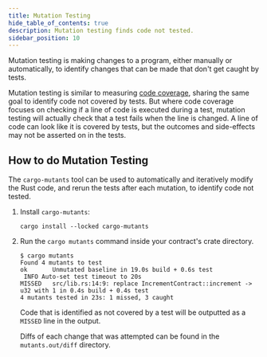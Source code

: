 ```yaml
---
title: Mutation Testing
hide_table_of_contents: true
description: Mutation testing finds code not tested.
sidebar_position: 10
---
```


Mutation testing is making changes to a program, either manually or automatically, to identify changes that can be made that don't get caught by tests.

Mutation testing is similar to measuring [code coverage], sharing the same goal to identify code not covered by tests. But where code coverage focuses on checking if a line of code is executed during a test, mutation testing will actually check that a test fails when the line is changed. A line of code can look like it is covered by tests, but the outcomes and side-effects may not be asserted on in the tests.

## How to do Mutation Testing

The `cargo-mutants` tool can be used to automatically and iteratively modify the Rust code, and rerun the tests after each mutation, to identify code not tested.

1. Install `cargo-mutants`:

   ```shell
   cargo install --locked cargo-mutants
   ```

2. Run the `cargo mutants` command inside your contract's crate directory.

   ```shell
   $ cargo mutants
   Found 4 mutants to test
   ok       Unmutated baseline in 19.0s build + 0.6s test
    INFO Auto-set test timeout to 20s
   MISSED   src/lib.rs:14:9: replace IncrementContract::increment -> u32 with 1 in 0.4s build + 0.4s test
   4 mutants tested in 23s: 1 missed, 3 caught
   ```

   Code that is identified as not covered by a test will be outputted as a `MISSED` line in the output.

   Diffs of each change that was attempted can be found in the `mutants.out/diff` directory.

[code coverage]: code-coverage.mdx
